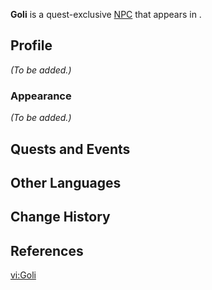 {{Meta
<!-- Remove this template after adding the missing info -->
|missing_NPC_profile  = yes
<!--
|missing_NPC_idle     = yes
|missing_NPC_dialogue = yes
-->
}}
{{Character Infobox
|type             = Quest NPC
|image            = NPC Goli.png
|realname         = <!-- Optional, if different from in-game name -->
|deceased         = <!-- Past (for deceased prior to events of the game) or free response -->
|region           = Sumeru
|location         = Sumeru
|affiliation      = Kshahrewar
|title            = 

|ancestry         = <!-- Clan/family -->
|father           = 
|mother           = 
|spouse           = 
|sibling          = 
|child            = 
|relative         = 

|voiceEN          = [[imdb:nm12657348|Addie Nofal]]<ref>Twitter: [https://twitter.com/addienof/status/1615907288862330883 EN VA Self Announcement]</ref>
|voiceCN          = 
|voiceJP          = 
|dialoguereward   = 
}}
'''Goli''' is a quest-exclusive [[NPC]] that appears in {{Quest|Pride and Prejudice}}.
<!--
==Location==
{{subst:#tag:gallery|
NPC Location {{subst:PAGENAME}}.png{{subst:!}}{{subst:PAGENAME}}'s location
NPC Location {{subst:PAGENAME}} Context.png{{subst:!}}Additional context
}}
-->
==Profile==
<!--Detailed story/lore information goes here.-->
''(To be added.)''

===Appearance===
<!--Keep appearance section short and concise. Limit to 2 paragraphs with 3-4 sentences each.-->
''(To be added.)''

==Quests and Events==
{{Quests and Events}}
<!--
==Idle Quotes==
{{Dialogue Start}}
: {{DIcon|Idle}} {{Tx}}
:: {{A|VO {{subst:PAGENAME}} 01.ogg}} "{{Tx}}"
{{Dialogue End}}

==Dialogue==
{{Dialogue Start}}
:'''{{subst:PAGENAME}}:'''
:{{DIcon}}
{{Dialogue End}}
<!--
==Event Dialogue==
===Event Name===
{{Dialogue Start}}
:'''{{subst:PAGENAME}}:'''
{{Dialogue End}}

==Trivia==
* 
-->
==Other Languages==
{{Other Languages
|default_hidden = 1
|en      = Goli
|zhs     = 戈莉
|zhs_rm  = Gēlì
|zht     = 戈莉
|zht_rm  = Gēlì
|ja      = ゴリ
|ja_rm   = Gori
|ko      = 골리
|es      = Goli
|fr      = Goli
|ru      = Голи
|th      = Goli
|vi      = Goli
|de      = Goli
|id      = Goli
|pt      = Goli
|tr      = Goli
|it      = Goli
}}

==Change History==
{{Change History|3.4}}

==References==
{{Reflist}}

[[vi:Goli]]